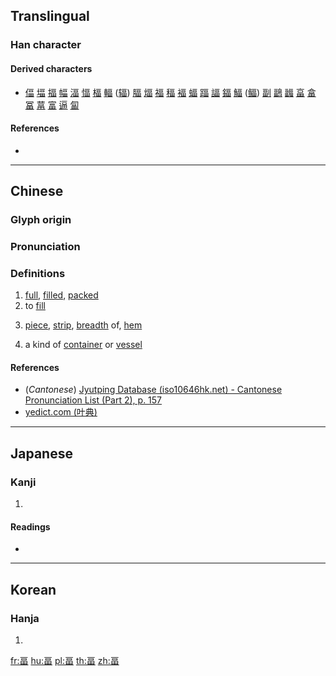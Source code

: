 ==Translingual==

===Han character===
{{Han char|rn=102|rad=田|as=04|sn=9|four=|canj=MRW|ids=⿱𠮛田}}

====Derived characters====
* [[偪]] [[堛]] [[揊]] [[幅]] [[湢]] [[愊]] [[楅]] [[輻]] ([[辐]]) [[腷]] [[煏]] [[福]] [[稫]] [[褔]] [[蝠]] [[踾]] [[諨]] [[鍢]] [[鰏]] ([[鲾]]) [[副]] [[鶝]] [[疈]] [[畗]] [[畣]] [[冨]] [[葍]] [[富]] [[逼]] [[匐]]

====References====
* {{Han ref|kx=0760.330|dkj=21787|dj=1170.160|hdz=42531.140|uh=7550}}

----

==Chinese==
{{zh-forms}}

===Glyph origin===
{{Han etym}}

===Pronunciation===
{{zh-pron
|m=fú,bì
|c=fuk6
|mc=y
|oc=y
|ma=
|cat=a,v,n
}}

===Definitions===
{{zh-hanzi}}

# [[full]], [[fill]]ed, [[pack]]ed
# to [[fill]]
# {{lb|mul|archaic}} [[piece]], [[strip]], [[breadth]] of, [[hem]]
# {{lb|mul|archaic}} a kind of [[container]] or [[vessel]]

====References====
* (''Cantonese'') [http://www.iso10646hk.net/jp/document/download.jsp Jyutping Database (iso10646hk.net) - Cantonese Pronunciation List (Part 2), p. 157]
* [http://yedict.com/htm/75/7550.htm yedict.com (叶典)]

----

==Japanese==

===Kanji===
{{ja-kanji|grade=|rs=田04}}

# {{defn|lang=ja|sort=田04}}

====Readings====
* {{ja-readings|on=[[ふく]] (fuku), [[ぶく]] (buku), [[ひょく]] (hyoku), [[ひき]] (hiki)|kun=}}

----

==Korean==

===Hanja===
{{ko-hanja|hangeul=복|eumhun=|rv=bok|mr=pok|y=pok}}

# {{defn|lang=ko|sort=田04}}

[[fr:畐]]
[[hu:畐]]
[[pl:畐]]
[[th:畐]]
[[zh:畐]]